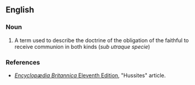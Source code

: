 ==English==

===Noun===
{{en-noun}}

# A term used to describe the doctrine of the obligation of the faithful to receive communion in both kinds (''sub utraque specie'')

===References===
*[[wikipedia:Encyclopædia Britannica Eleventh Edition|''Encyclopædia Britannica'' Eleventh Edition]], "Hussites" article.